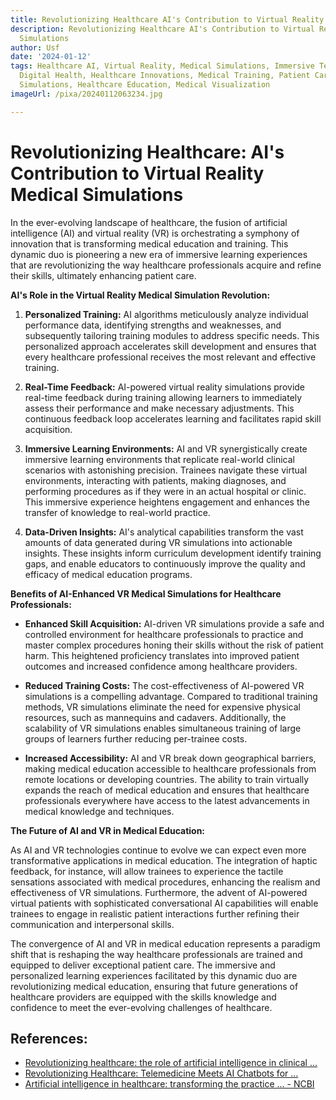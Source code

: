 ```yaml
---
title: Revolutionizing Healthcare AI's Contribution to Virtual Reality Medical Simulations
description: Revolutionizing Healthcare AI's Contribution to Virtual Reality Medical
  Simulations
author: Usf
date: '2024-01-12'
tags: Healthcare AI, Virtual Reality, Medical Simulations, Immersive Technologies,
  Digital Health, Healthcare Innovations, Medical Training, Patient Care, Surgical
  Simulations, Healthcare Education, Medical Visualization
imageUrl: /pixa/20240112063234.jpg

---
```

# Revolutionizing  Healthcare: AI's Contribution to Virtual Reality Medical Simulations

In the ever-evolving landscape of healthcare, the fusion of artificial  intelligence (AI) and virtual reality (VR) is orchestrating a symphony of innovation that is transforming medical education and training. This dynamic duo is pioneering a  new era of immersive learning  experiences that are revolutionizing the way healthcare professionals acquire and refine their skills,  ultimately enhancing patient care.

**AI's Role  in the Virtual Reality Medical Simulation Revolution:**

1. **Personalized  Training:** AI algorithms meticulously  analyze individual performance data, identifying strengths and weaknesses, and subsequently tailoring training modules to  address specific needs. This personalized approach accelerates skill development and ensures that every healthcare professional receives the most relevant and effective training.

2. **Real-Time  Feedback:** AI-powered virtual reality simulations provide real-time feedback during training allowing learners to  immediately assess their performance and  make necessary adjustments. This continuous feedback loop accelerates learning  and facilitates rapid skill  acquisition.

3.  **Immersive Learning Environments:** AI and VR synergistically create immersive learning environments that replicate real-world clinical scenarios with astonishing precision. Trainees navigate these virtual environments, interacting with patients, making  diagnoses, and performing procedures as if they were in an actual hospital or  clinic. This  immersive experience heightens engagement and enhances the transfer of knowledge to real-world practice.

4.  **Data-Driven Insights:** AI's analytical capabilities  transform the vast amounts of  data  generated during VR simulations into actionable insights.  These insights inform curriculum development identify training gaps, and enable educators to  continuously improve  the quality and efficacy of medical education programs.

**Benefits of AI-Enhanced VR Medical  Simulations for Healthcare Professionals:**

* **Enhanced Skill Acquisition:** AI-driven VR simulations provide a safe and controlled environment for healthcare professionals to practice and master complex procedures honing their skills without the risk of patient harm. This heightened proficiency translates into improved patient outcomes and increased confidence among healthcare providers.

* **Reduced Training Costs:** The cost-effectiveness of AI-powered VR simulations  is a compelling advantage. Compared to traditional training methods, VR simulations eliminate the  need for expensive physical resources, such as mannequins and cadavers.  Additionally,  the scalability of VR simulations enables simultaneous training of  large groups of learners  further reducing per-trainee costs.

* **Increased Accessibility:** AI and VR break down geographical barriers, making  medical  education accessible to healthcare  professionals from remote locations or developing countries. The  ability to train virtually expands the reach of medical education and ensures that healthcare professionals everywhere  have access to the latest advancements in medical  knowledge and techniques.

**The Future  of AI and VR in Medical  Education:**

As AI and VR technologies continue  to evolve we  can  expect even more transformative applications in  medical education. The integration of haptic feedback, for instance, will  allow trainees to experience the tactile sensations associated with medical procedures, enhancing the realism and effectiveness of VR simulations. Furthermore, the  advent of AI-powered virtual patients with sophisticated conversational AI capabilities will enable trainees to engage  in  realistic patient interactions further refining their communication and interpersonal skills.

The convergence of AI and VR in medical  education represents a paradigm shift that is reshaping the way healthcare professionals are trained and equipped to deliver exceptional patient care. The immersive and personalized  learning experiences facilitated by this dynamic duo are revolutionizing  medical education, ensuring that future generations of healthcare providers are equipped with the skills  knowledge and confidence to meet  the ever-evolving challenges of  healthcare.

## References:
- [Revolutionizing healthcare: the role of artificial intelligence in clinical ...](https://bmcmededuc.biomedcentral.com/articles/10.1186/s12909-023-04698-z)
- [Revolutionizing Healthcare: Telemedicine Meets AI Chatbots for ...](https://www.linkedin.com/pulse/revolutionizing-healthcare-telemedicine-meets-ai-vmv8c)
- [Artificial intelligence in healthcare: transforming the practice ... - NCBI](https://www.ncbi.nlm.nih.gov/pmc/articles/PMC8285156/)
